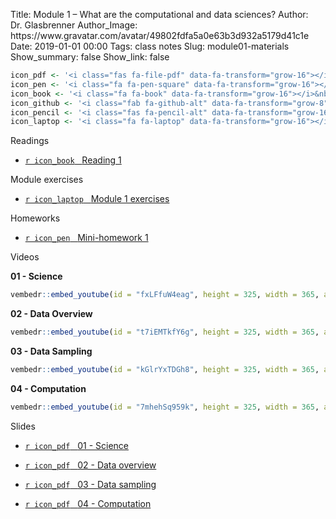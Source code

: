 Title: Module 1 – What are the computational and data sciences?
Author: Dr. Glasbrenner
Author_Image: https://www.gravatar.com/avatar/49802fdfa5a0e63b3d932a5179d41c1e
Date: 2019-01-01 00:00
Tags: class notes
Slug: module01-materials
Show_summary: false
Show_link: false

```r
icon_pdf <- '<i class="fas fa-file-pdf" data-fa-transform="grow-16"></i>&nbsp;'
icon_pen <- '<i class="fa fa-pen-square" data-fa-transform="grow-16"></i>&nbsp;'
icon_book <- '<i class="fa fa-book" data-fa-transform="grow-16"></i>&nbsp;'
icon_github <- '<i class="fab fa-github-alt" data-fa-transform="grow-8"></i>&nbsp;'
icon_pencil <- '<i class="fas fa-pencil-alt" data-fa-transform="grow-16"></i>&nbsp;'
icon_laptop <- '<i class="fa fa-laptop" data-fa-transform="grow-16"></i>&nbsp;'
```

[Readings]{.h2}

::: {.no-bullets}
*   [`r icon_book` &nbsp; [Reading 1]{.card-downloads-format}][reading01]
:::

<div style="margin-bottom: 1em"></div>

[Module exercises]{.h2}

::: {.no-bullets}
*   [`r icon_laptop` &nbsp; [Module 1 exercises]{.card-downloads-format}][module-exercises]
:::

<div style="margin-bottom: 1em"></div>

[Homeworks]{.h2}

::: {.no-bullets}
*   [`r icon_pen` &nbsp; [Mini-homework 1]{.card-downloads-format}][mini-homework01]
:::

<div style="margin-bottom: 1em"></div>

[Videos]{.h2}

::::: {.videos-container}
::: {.video-item}
**01 - Science**

```r
vembedr::embed_youtube(id = "fxLFfuW4eag", height = 325, width = 365, allowfullscreen = TRUE, frameborder = 0)
```
:::

::: {.video-item}
**02 - Data Overview**

```r
vembedr::embed_youtube(id = "t7iEMTkfY6g", height = 325, width = 365, allowfullscreen = TRUE, frameborder = 0)
```
:::

::: {.video-item}
**03 - Data Sampling**

```r
vembedr::embed_youtube(id = "kGlrYxTDGh8", height = 325, width = 365, allowfullscreen = TRUE, frameborder = 0)
```
:::

::: {.video-item}
**04 - Computation**

```r
vembedr::embed_youtube(id = "7mhehSq959k", height = 325, width = 365, allowfullscreen = TRUE, frameborder = 0)
```
:::
:::::

[Slides]{.h2}

::: {.no-bullets}
*   [`r icon_pdf` &nbsp; [01 - Science]{.card-downloads-format}][slides-01]

*   [`r icon_pdf` &nbsp; [02 - Data overview]{.card-downloads-format}][slides-02]

*   [`r icon_pdf` &nbsp; [03 - Data sampling]{.card-downloads-format}][slides-03]

*   [`r icon_pdf` &nbsp; [04 - Computation]{.card-downloads-format}][slides-04]
:::

[slides-01]:        https://drive.google.com/file/d/1X2Aq6xBlv7mE4QjSF1WNigtw_xhudggE
[slides-02]:        https://drive.google.com/file/d/1Q9aNKZRnjzY-fUoEICQ0eg2bxMoMkgRU
[slides-03]:        https://drive.google.com/file/d/1qInq4DXzYsHjmnw2lVu_ffVrAUuzN5ko
[slides-04]:        https://drive.google.com/file/d/1HAZiWrMGi8KUC1aStF7Gt-9nphjhfAs8
[reading01]:        /assignments/reading01/
[mini-homework01]:  /assignments/minihw01-can-twitter-predict-election-results/
[module-exercises]: /assignments/module01-exercises/
